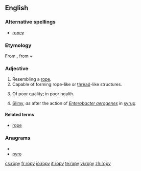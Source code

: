 ==English==

===Alternative spellings===
* [[ropey]]

===Etymology===
From {{etyl|enm|en}} {{term|ropy||lang=enm}}, from {{term|rope||lang=enm}} + {{term|-y||lang=enm}}

===Adjective===
{{en-adj|ropier|ropiest|more}}

# Resembling a [[rope]].
# Capable of forming rope-like or [[thread]]-like structures.
# {{context|British|colloquial}} Of poor quality; in poor health.
# {{context|of [[milk]] or another liquid}} [[slimy|Slimy]], ''as'' after the action of ''[[Enterobacter aerogenes]]'' in [[syrup]].

====Related terms====
* [[rope]]

===Anagrams===
* {{alphagram|opry}}
* [[pyro#English|pyro]]

[[cs:ropy]]
[[fr:ropy]]
[[io:ropy]]
[[it:ropy]]
[[te:ropy]]
[[vi:ropy]]
[[zh:ropy]]